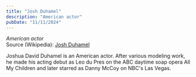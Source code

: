 ```yaml
---
title: "Josh Duhamel"
description: "American actor"
pubDate: "11/11/2024"
---
```


*American actor*  
Source (Wikipedia): [Josh Duhamel][1]

Joshua David Duhamel is an American actor. After various modeling work, he made his acting debut as Leo du Pres on the ABC daytime soap opera All My Children and later starred as Danny McCoy on NBC's Las Vegas.

[1]: https://en.wikipedia.org/wiki/Josh_Duhamel
